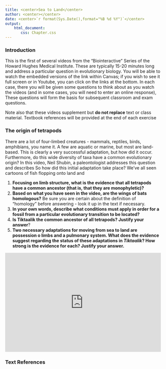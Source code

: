 ```yaml
---
title: <center>Sea to Land</center>
author: <center></center>
date: <center>`r format(Sys.Date(),format="%B %d %Y")`</center>
output: 
    html_document:
       css: Chapter.css
---
```


### Introduction

This is the first of several videos from the "Biointeractive" Series of the Howard Hughes Medical Institute.  These are typically 15-20 minutes long and address a particular question in evolutionary biology.  You will be able to watch the embedded versions of the link within Canvas; if you wish to see it full screen or in Youtube, you can click on the links at the bottom.  In each case, there you will be given some questions to think about as you watch the videos (and in some cases, you will need to enter an online response),  These questions will form the basis for subsequent classroom and exam questions.

Note also that these videos supplement but **do not replace** text or class material.  Textbook references will be provided at the end of each exercise

### The origin of tetrapods

There are a lot of four-limbed creatures - mammals, reptiles, birds, amphibians, you name it.  A few are aquatic or marine, but most are land-based. This is clearly a very successful adaptation, but how did it occur.  Furthermore, do this wide diversity of taxa have a common evolutionary origin?  In this video, Neil Shubin, a paleontologist addresses this question and describes 
So how did this initial adaptation take place?  We've all seen cartoons of fish flopping onto land and 

1.  **Focusing on limb structure, what is the evidence that all tetrapods have a common ancestor (that is, that they are monophyletic)?**
1.  **Based on what you have seen in the video, are the wings of bats homologous?**  Be sure you are certain about the definition of "homology" before answering - look it up in the text if necessary.
2.  **In your own words, describe what conditions must apply in order for a fossil from a particular evolutionary transition to be located?**
3.  **Is Tiktaalik the common ancestor of all tetrapods?  Justify your answer**?
4.  **Two necessary adaptations for moving from sea to land are possession o limbs and a pulmonary system.  What does the evidence suggest regarding the status of these adaptations in *Tiktaalik*?  How strong is the evidence for each?  Justify your answer.**

<iframe width="100%" height="320" src="https://www.youtube.com/embed/zK8XGEDcTfo" frameborder="0" allowfullscreen></iframe>

### Text References